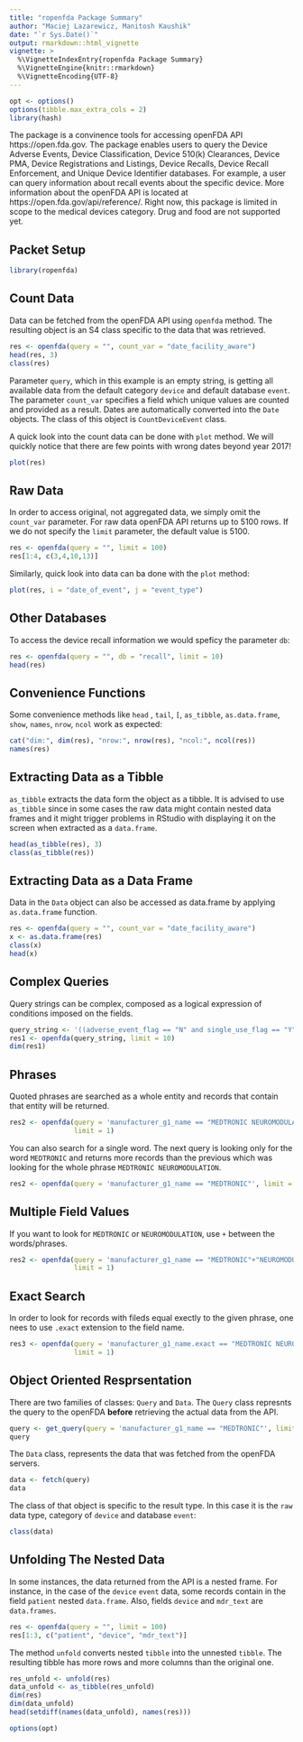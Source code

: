 ```yaml
---
title: "ropenfda Package Summary"
author: "Maciej Lazarewicz, Manitosh Kaushik"
date: "`r Sys.Date()`"
output: rmarkdown::html_vignette
vignette: >
  %\VignetteIndexEntry{ropenfda Package Summary}
  %\VignetteEngine{knitr::rmarkdown}
  %\VignetteEncoding{UTF-8}
---
```


```r
opt <- options()
options(tibble.max_extra_cols = 2)
library(hash)
```
The package is a convinence tools for accessing openFDA API https://open.fda.gov. The package enables users to query the Device Adverse Events, Device Classification, Device 510(k) Clearances, Device PMA, Device Registrations and Listings, Device Recalls, Device Recall Enforcement, and Unique Device Identifier databases. For example, a user can query information about recall events about the specific device. More information about the openFDA API is located at https://open.fda.gov/api/reference/. Right now, this package is limited in scope to the medical devices category. Drug and food are not supported yet.

## Packet Setup
```r
library(ropenfda)
```

## Count Data
Data can be fetched from the openFDA API using `openfda` method. The resulting object is an S4 class specific to the data that was retrieved.

```r
res <- openfda(query = "", count_var = "date_facility_aware")
head(res, 3)
class(res)
```
Parameter `query`, which in this example is an empty string, is getting all available data from the default category `device` and default database `event`. The parameter `count_var` specifies a field which unique values are counted and provided as a result. Dates are automatically converted into the `Date` objects.  The class of this object is `CountDeviceEvent` class.

A quick look into the count data can be done with `plot` method. We will quickly notice that there are few points with wrong dates beyond year 2017!

```r
plot(res)
```

## Raw Data
In order to access original, not aggregated data, we simply omit the `count_var` parameter. For raw data openFDA API returns up to 5100 rows. If we do not specify the `limit` parameter, the default value is 5100. 

```r
res <- openfda(query = "", limit = 100)
res[1:4, c(3,4,10,13)]
```

Similarly, quick look into data can ba done with the `plot` method:

```r
plot(res, i = "date_of_event", j = "event_type")
```

## Other Databases
To access the device recall information we would speficy the parameter `db`:

```r
res <- openfda(query = "", db = "recall", limit = 10)
head(res)
```

## Convenience Functions
Some convenience methods like `head` , `tail`, `[`, `as_tibble`, `as.data.frame`, `show`, `names`, `nrow`, `ncol` work as expected:

```r
cat("dim:", dim(res), "nrow:", nrow(res), "ncol:", ncol(res))
names(res)
```

## Extracting Data as a Tibble
`as_tibble` extracts the data form the object as a tibble. It is advised to use `as_tibble` since in some cases the raw data might contain nested data frames and it might trigger problems in RStudio with displaying it on the screen when extracted as a `data.frame`. 

```r
head(as_tibble(res), 3)
class(as_tibble(res))
```

## Extracting Data as a Data Frame
Data in the `Data` object can also be accessed as data.frame by applying `as.data.frame` function.

```r
res <- openfda(query = "", count_var = "date_facility_aware")
x <- as.data.frame(res)
class(x)
head(x)
```

## Complex Queries
Query strings can be complex, composed as a logical expression of conditions imposed on the fields. 

```r
query_string <- '((adverse_event_flag == "N" and single_use_flag == "Y") or (adverse_event_flag == Y+N+MP+P and single_use_flag == N+Y)) and date_received in [20130101,20130105]'
res1 <- openfda(query_string, limit = 10)
dim(res1)
```

## Phrases
Quoted phrases are searched as a whole entity and records that contain that entity will be returned.

```r
res2 <- openfda(query = 'manufacturer_g1_name == "MEDTRONIC NEUROMODULATION"', 
                limit = 1)
```

You can also search for a single word. The next query is looking only for the word `MEDTRONIC` and returns more records than the previous which was looking for the whole phrase `MEDTRONIC NEUROMODULATION`.

```r
res2 <- openfda(query = 'manufacturer_g1_name == "MEDTRONIC"', limit = 1)
```

## Multiple Field Values
If you want to look for `MEDTRONIC` or `NEUROMODULATION`, use `+` between the words/phrases.

```r
res2 <- openfda(query = 'manufacturer_g1_name == "MEDTRONIC"+"NEUROMODULATION"', 
                limit = 1)
```

## Exact Search
In order to look for records with fileds equal exectly to the given phrase, one nees to use `.exact` extension to the field name. 

```r
res3 <- openfda(query = 'manufacturer_g1_name.exact == "MEDTRONIC NEUROMODULATION"', 
                limit = 1)
```

## Object Oriented Resprsentation
There are two families of classes: `Query` and `Data`. The `Query` class represnts the query to the openFDA **before** retrieving the actual data from the API.

```r
query <- get_query(query = 'manufacturer_g1_name == "MEDTRONIC"', limit = 1)
query
```

The `Data` class, represents the data that was fetched from the openFDA servers. 

```r
data <- fetch(query)
data
```

The class of that object is specific to the result type. In this case it is the `raw` data type, category of `device` and database `event`:

```r
class(data)
```

## Unfolding The Nested Data
In some instances, the data returned from the API is a nested frame. For instance, in the case of the `device` `event` data, some records contain in the field `patient` nested `data.frame`. Also, fields `device` and `mdr_text` are `data.frames`.
 
```r
res <- openfda(query = "", limit = 100)
res[1:3, c("patient", "device", "mdr_text")]
```

The method `unfold` converts nested `tibble` into the unnested `tibble`. The resulting tibble has more rows and more columns than the original one.

```r
res_unfold <- unfold(res)
data_unfold <- as_tibble(res_unfold)
dim(res)
dim(data_unfold)
head(setdiff(names(data_unfold), names(res)))
```

```r
options(opt)
```
